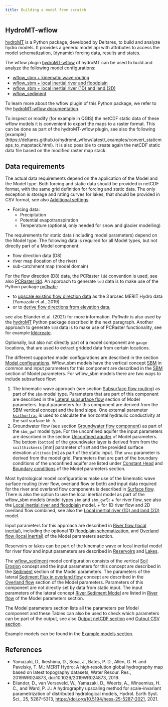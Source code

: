 ```yaml
---
title: Building a model from scratch
---
```


## HydroMT-wflow

[hydroMT](https://github.com/Deltares/hydromt) is a Python package, developed by Deltares,
to build and analyze hydro models. It provides a generic model api with attributes to
access the model schematization, (dynamic) forcing data, results and states.

The wflow plugin
[hydroMT-wflow](https://github.com/Deltares/hydromt_wflow) of hydroMT can be used to build
and analyze the following model configurations:

- [wflow\_sbm + kinematic wave routing](../model_docs/model_configurations.html#sbm-kinematic-wave)
- [wflow\_sbm + local inertial river and floodplain](../model_docs/model_configurations.html#sbm-local-inertial-river)
- [wflow\_sbm + local inertial river (1D) and land (2D)](../model_docs/model_configurations.html#sbm-local-inertial-river-1d-and-land-2d)
- [wflow\_sediment](../model_docs/model_configurations.html#wflow_sediment)

To learn more about the wflow plugin of this Python package, we refer to the [hydroMT-wflow
documentation](https://deltares.github.io/hydromt_wflow/latest/index.html).

To inspect or modify (for example in QGIS) the netCDF static data of these wflow models it
is convenient to export the maps to a raster format. This can be done as part of the
hydroMT-wflow plugin, see also the following [example]
(https://deltares.github.io/hydromt_wflow/latest/_examples/convert_staticmaps_to_mapstack.html).
It is also possible to create again the netCDF static data file based on the modified raster
map stack.


## Data requirements
The actual data requirements depend on the application of the Model and the Model type. Both
forcing and static data should be provided in netCDF format, with the same grid definition
for forcing and static data. The only exception is storage and rating curves for lakes, that
should be provided in CSV format, see also [Additional settings](@ref).

* Forcing data:
  - Precipitation
  - Potential evapotranspiration
  - Temperature (optional, only needed for snow and glacier modelling)

The requirements for static data (including model parameters) depend on the Model type. The
following data is required for all Model types, but not directly part of a Model component:

+ flow direction data (D8)
+ river map (location of the river)
+ sub-catchment map (model domain)

For the flow direction (D8) data, the PCRaster `ldd` convention is used, see also [PCRaster
ldd](https://pcraster.geo.uu.nl/pcraster/4.3.1/documentation/pcraster_manual/sphinx/secdatbase.html#ldd-data-type).
An approach to generate `ldd` data is to make use of the Python package
[pyflwdir](https://github.com/Deltares/pyflwdir):

+ to [upscale existing flow direction
  data](https://deltares.github.io/pyflwdir/latest/_examples/upscaling.html) as the 3 arcsec MERIT
  Hydro data (Yamazaki et al., 2019)
+ or to [derive flow directions from elevation
  data](https://deltares.github.io/pyflwdir/latest/_examples/from_dem.html),

see also Eilander et al. (2021) for more information.
Pyflwdir is also used by the [hydroMT](@ref) Python package described in the next paragraph.
Another approach to generate `ldd` data is to make use of PCRaster functionality, see for
example
[lddcreate](https://pcraster.geo.uu.nl/pcraster/4.3.1/documentation/pcraster_manual/sphinx/op_lddcreate.html).

Optionally, but also not directly part of a model component are `gauge` locations, that are
used to extract gridded data from certain locations.

The different supported model configurations are described in the section [Model
configurations](@ref). Wflow\_sbm models have the vertical concept [SBM](@ref vert_sbm) in
common and input parameters for this component are described in the [SBM](@ref params_sbm)
section of Model parameters. For wflow\_sbm models there are two ways to include subsurface
flow:

1. The kinematic wave approach (see section [Subsurface flow routing](@ref)) as part of the
   `sbm` model type. Parameters that are part of this component are described in the
   [Lateral subsurface flow](@ref params_ssf) section of Model parameters. Input parameters
   for this component are derived from the SBM vertical concept and the land slope. One
   external parameter [`ksathorfrac`](@ref params_ssf) is used to calculate the horizontal
   hydraulic conductivity at the soil surface `kh_0`.
2. Groundwater flow (see section [Groundwater flow component](@ref lateral_gwf)) as part of
   the `sbm_gwf` model type. For the unconfined aquifer the input parameters are described
   in the section [Unconfined aquifer](@ref) of Model parameters. The bottom (`bottom`) of
   the groundwater layer is derived from from the `soilthickness` [mm] parameter of `SBM`
   and the provided surface elevation `altitude` [m] as part of the static input. The `area`
   parameter is derived from the model grid. Parameters that are part of the boundary
   conditions of the unconfined aquifer are listed under [Constant Head](@ref) and [Boundary
   conditions](@ref) of the Model parameters section.

Most hydrological model configurations make use of the kinematic wave surface routing (river
flow, overland flow or both) and input data required for the river and overland flow
components is described in [Surface flow](@ref).  There is also the option to use the local
inertial model as part of the wflow\_sbm models (model types `sbm` and `sbm_gwf`):
+ for river flow, see also the [Local inertial river and floodplain](@ref
  config_sbm_gwf_lie_river) model.
+ for 1D river flow and 2D overland flow combined, see also the [Local inertial river (1D)
  and land (2D)](@ref config_sbm_gwf_lie_river_land) model.

Input parameters for this approach are described in [River flow (local inertial)](@ref
local-inertial_river_params), including the optional 1D [floodplain schematization](@ref
local-inertial_floodplain_params), and [Overland flow (local inertial)](@ref
local-inertial_land_params) of the Model parameters section.

Reservoirs or lakes can be part of the kinematic wave or local inertial model for river flow
and input parameters are described in [Reservoirs](@ref reservoir_params) and [Lakes](@ref
lake_params).

The [wflow\_sediment](@ref config_sediment) model configuration consists of the vertical
[Soil Erosion](@ref) concept and the input parameters for this concept are described in the
[Sediment](@ref params_sediment) section of the Model parameters. The parameters of the
lateral [Sediment Flux in overland flow](@ref) concept are described in the [Overland
flow](@ref) section of the Model parameters. Parameters of this component are not directly
set by data from static input. The input parameters of the lateral concept [River Sediment
Model](@ref) are listed in [River flow](@ref) of the Model parameters section.

The Model parameters section lists all the parameters per Model component and these Tables
can also be used to check which parameters can be part of the output, see also [Output
netCDF section](@ref) and [Output CSV section](@ref).

Example models can be found in the [Example models section](@ref sample_data).

## References
+ Yamazaki, D., Ikeshima, D., Sosa, J., Bates, P. D., Allen, G. H. and Pavelsky, T. M.:
  MERIT Hydro: A high‐resolution global hydrography map based on latest topography datasets,
  Water Resour. Res., 2019WR024873, doi:10.1029/2019WR024873, 2019.
+ Eilander, D., van Verseveld, W., Yamazaki, D., Weerts, A., Winsemius, H. C., and Ward, P.
  J.: A hydrography upscaling method for scale-invariant parametrization of distributed
  hydrological models, Hydrol. Earth Syst. Sci., 25, 5287–5313,
  <https://doi.org/10.5194/hess-25-5287-2021>, 2021.
